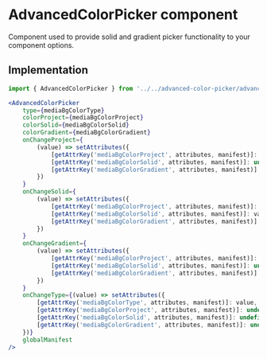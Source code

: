 # AdvancedColorPicker component

Component used to provide solid and gradient picker functionality to your component options.

## Implementation

```jsx
import { AdvancedColorPicker } from '../../advanced-color-picker/advanced-color-picker';

<AdvancedColorPicker
	type={mediaBgColorType}
	colorProject={mediaBgColorProject}
	colorSolid={mediaBgColorSolid}
	colorGradient={mediaBgColorGradient}
	onChangeProject={
		(value) => setAttributes({
			[getAttrKey('mediaBgColorProject', attributes, manifest)]: value,
			[getAttrKey('mediaBgColorSolid', attributes, manifest)]: undefined,
			[getAttrKey('mediaBgColorGradient', attributes, manifest)]: undefined
		})
	}
	onChangeSolid={
		(value) => setAttributes({
			[getAttrKey('mediaBgColorProject', attributes, manifest)]: undefined,
			[getAttrKey('mediaBgColorSolid', attributes, manifest)]: value.hex,
			[getAttrKey('mediaBgColorGradient', attributes, manifest)]: undefined
		})
	}
	onChangeGradient={
		(value) => setAttributes({
			[getAttrKey('mediaBgColorProject', attributes, manifest)]: undefined,
			[getAttrKey('mediaBgColorSolid', attributes, manifest)]: undefined,
			[getAttrKey('mediaBgColorGradient', attributes, manifest)]: value
		})
	}
	onChangeType={(value) => setAttributes({
		[getAttrKey('mediaBgColorType', attributes, manifest)]: value,
		[getAttrKey('mediaBgColorProject', attributes, manifest)]: undefined,
		[getAttrKey('mediaBgColorSolid', attributes, manifest)]: undefined,
		[getAttrKey('mediaBgColorGradient', attributes, manifest)]: undefined
	})}
	globalManifest
/>
```
